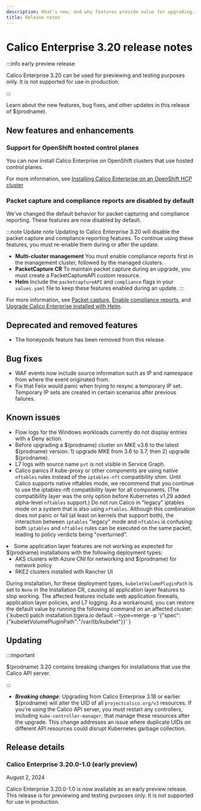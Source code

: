 ```yaml
---
description: What's new, and why features provide value for upgrading.
title: Release notes
---
```



# Calico Enterprise 3.20 release notes

:::info early preview release

Calico Enterprise 3.20 can be used for previewing and testing purposes only.
It is not supported for use in production.

:::

Learn about the new features, bug fixes, and other updates in this release of $(prodname).

## New features and enhancements

### Support for OpenShift hosted control planes

You can now install Calico Enterprise on OpenShift clusters that use hosted control planes.

For more information, see [Installing Calico Enterprise on an OpenShift HCP cluster](../getting-started/install-on-clusters/openshift/hostedcontrolplanes.mdx)

### Packet capture and compliance reports are disabled by default

We've changed the default behavior for packet capturing and compliance reporting.
These features are now disabled by default.

:::note Update note
Updating to Calico Enterprise 3.20 will disable the packet capture and compliance reporting features.
To continue using these features, you must re-enable them during or after the update.
* **Multi-cluster management** You must enable compliance reports first in the management cluster, followed by the managed clusters.
* **PacketCapture CR** To maintain packet capture during an upgrade, you must create a PacketCaptureAPI custom resource.
* **Helm** Include the `packetcaptureAPI` and `compliance` flags in your `values.yaml` file to keep these features enabled during an update.
:::

For more information, see [Packet capture](../visibility/packetcapture.mdx), [Enable compliance reports](../compliance/enable-compliance.mdx), and [Upgrade Calico Enterprise installed with Helm](../getting-started/upgrading/upgrading-enterprise/kubernetes-upgrade-tsee/helm#upgrade-from-313-or-later).

## Deprecated and removed features

* The honeypods feature has been removed from this release.

## Bug fixes

* WAF events now include source information such as IP and namespace from where the event originated from.
* Fix that Felix would panic when trying to resync a temporary IP set. Temporary IP sets are created in certain scenarios after previous failures.


<!-- Follow this template: Problem-Cause-Fix-Result -->

<!--
* Bug 1.
* Bug 2.
-->
<!--
## Security fixes

* Security fix.
-->

## Known issues

* Flow logs for the Windows workloads currently do not display entries with a Deny action.
* Before upgrading a $(prodname) cluster on MKE v3.6 to the latest $(prodname) version: 1) upgrade MKE from 3.6 to 3.7, then 2) upgrade $(prodname).
* L7 logs with source name `pvt` is not visible in Service Graph.
* Calico panics if kube-proxy or other components are using native `nftables` rules instead of the `iptables-nft` compatibility shim. Until Calico supports native nftables mode, we recommend that you continue to use the iptables-nft compatibility layer for all components. (The compatibility layer was the only option before Kubernetes v1.29 added alpha-level `nftables` support.) Do not run Calico in "legacy" iptables mode on a system that is also using `nftables`. Although this combination does not panic or fail (at least on kernels that support both), the interaction between `iptables` "legacy" mode and `nftables` is confusing: both `iptables` and `nftables` rules can be executed on the same packet, leading to policy verdicts being "overturned".
<li>
  Some application layer features are not working as expected for $(prodname) installations with the following deployment types:
  <ul>
    <li>AKS clusters with Azure CNI for networking and $(prodname) for network policy</li>
    <li>RKE2 clusters installed with Rancher UI</li>
  </ul>
  During installation, for these deployment types, <code>kubeletVolumePluginPath</code> is set to <code>None</code> in the Installation CR, causing all application layer features to stop working.
  The affected features include web application firewalls, application layer policies, and L7 logging.
  As a workaround, you can restore the default value by running the following command on an affected cluster:
  <CodeBlock language='bash'>{`kubectl patch installation.tigera.io default --type=merge  -p '{"spec":{"kubeletVolumePluginPath":"/var/lib/kubelet"}}'`}</CodeBlock>
</li>

## Updating

:::important

$(prodname) 3.20 contains breaking changes for installations that use the Calico API server.

:::

* ***Breaking change***: Upgrading from Calico Enterprise 3.18 or earlier $(prodname) will alter the UID of all `projectcalico.org/v3` resources.
  If you're using the Calico API server, you must restart any controllers, including `kube-controller-manager`, that manage these resources after the upgrade.
  This change addresses an issue where duplicate UIDs on different API resources could disrupt Kubernetes garbage collection.

## Release details

### Calico Enterprise 3.20.0-1.0 (early preview)

August 2, 2024

Calico Enterprise 3.20.0-1.0 is now available as an early preview release.
This release is for previewing and testing purposes only.
It is not supported for use in production.

<!--
To update an existing installation of Calico Enterprise 3.18, see [Install a patch release](../getting-started/manifest-archive.mdx).
-->

